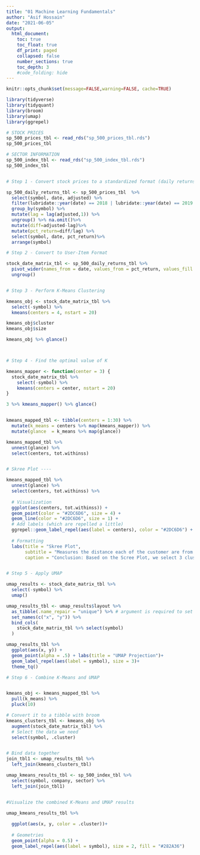 ```yaml
---
title: "01 Machine Learning Fundamentals"
author: "Asif Hossain"
date: "2021-06-05"
output:
  html_document:
    toc: true
    toc_float: true
    df_print: paged
    collapsed: false
    number_sections: true
    toc_depth: 3
    #code_folding: hide
---
```


```r
knitr::opts_chunk$set(message=FALSE,warning=FALSE, cache=TRUE)
```



```r
library(tidyverse)
library(tidyquant)
library(broom)
library(umap)
library(ggrepel)

# STOCK PRICES
sp_500_prices_tbl <- read_rds("sp_500_prices_tbl.rds")
sp_500_prices_tbl

# SECTOR INFORMATION
sp_500_index_tbl <- read_rds("sp_500_index_tbl.rds")
sp_500_index_tbl


# Step 1 - Convert stock prices to a standardized format (daily returns)

sp_500_daily_returns_tbl <- sp_500_prices_tbl  %>%
  select(symbol, date, adjusted) %>% 
  filter(lubridate::year(date) == 2018 | lubridate::year(date) == 2019| lubridate::year(date) == 2020)%>%
  group_by(symbol) %>%
  mutate(lag = lag(adjusted,1)) %>%
  ungroup() %>% na.omit()%>%
  mutate(diff=adjusted-lag)%>%
  mutate(pct_return=diff/lag) %>%
  select(symbol, date, pct_return)%>%
  arrange(symbol)

# Step 2 - Convert to User-Item Format

stock_date_matrix_tbl <- sp_500_daily_returns_tbl %>%
  pivot_wider(names_from = date, values_from = pct_return, values_fill = 0) %>%
  ungroup()


# Step 3 - Perform K-Means Clustering

kmeans_obj <- stock_date_matrix_tbl %>%
  select(-symbol) %>%
  kmeans(centers = 4, nstart = 20)

kmeans_obj$cluster
kmeans_obj$size

kmeans_obj %>% glance()



# Step 4 - Find the optimal value of K

kmeans_mapper <- function(center = 3) {
  stock_date_matrix_tbl %>%
    select(-symbol) %>%
    kmeans(centers = center, nstart = 20)
}

3 %>% kmeans_mapper() %>% glance()


kmeans_mapped_tbl <- tibble(centers = 1:30) %>%
  mutate(k_means = centers %>% map(kmeans_mapper)) %>%
  mutate(glance  = k_means %>% map(glance))

kmeans_mapped_tbl %>%
  unnest(glance) %>%
  select(centers, tot.withinss)


# Skree Plot ----

kmeans_mapped_tbl %>%
  unnest(glance) %>%
  select(centers, tot.withinss) %>%
  
  # Visualization
  ggplot(aes(centers, tot.withinss)) +
  geom_point(color = "#2DC6D6", size = 4) +
  geom_line(color = "#2DC6D6", size = 1) +
  # Add labels (which are repelled a little)
  ggrepel::geom_label_repel(aes(label = centers), color = "#2DC6D6") + 
  
  # Formatting
  labs(title = "Skree Plot",
       subtitle = "Measures the distance each of the customer are from the closes K-Means center",
       caption = "Conclusion: Based on the Scree Plot, we select 3 clusters to segment the customer base.")


# Step 5 - Apply UMAP

umap_results <- stock_date_matrix_tbl %>%
  select(-symbol) %>%
  umap()

umap_results_tbl <- umap_results$layout %>%
  as_tibble(.name_repair = "unique") %>% # argument is required to set names in the next step
  set_names(c("x", "y")) %>%
  bind_cols(
    stock_date_matrix_tbl %>% select(symbol)
  )

umap_results_tbl %>%
  ggplot(aes(x, y)) +
  geom_point(alpha = .5) + labs(title = "UMAP Projection")+
  geom_label_repel(aes(label = symbol), size = 3)+
  theme_tq()

# Step 6 - Combine K-Means and UMAP


kmeans_obj <- kmeans_mapped_tbl %>%
  pull(k_means) %>%
  pluck(10)

# Convert it to a tibble with broom
kmeans_clusters_tbl <- kmeans_obj %>% 
  augment(stock_date_matrix_tbl) %>%
  # Select the data we need
  select(symbol, .cluster)


# Bind data together
join_tbl1 <- umap_results_tbl %>%
  left_join(kmeans_clusters_tbl)

umap_kmeans_results_tbl <- sp_500_index_tbl %>%  
  select(symbol, company, sector) %>%  
  left_join(join_tbl1)


#Visualize the combined K-Means and UMAP results

umap_kmeans_results_tbl %>%
  
  ggplot(aes(x, y, color = .cluster))+
  
  # Geometries
  geom_point(alpha = 0.5) +
  geom_label_repel(aes(label = symbol), size = 2, fill = "#282A36")
```

